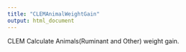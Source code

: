 ```yaml
---
title: "CLEMAnimalWeightGain"
output: html_document
---
```



CLEM Calculate Animals(Ruminant and Other) weight gain.
